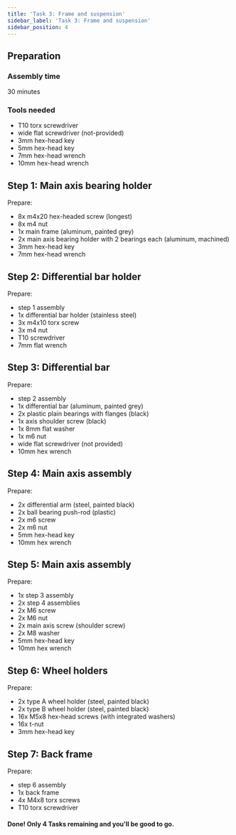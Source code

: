 ```yaml
---
title: 'Task 3: Frame and suspension'
sidebar_label: 'Task 3: Frame and suspension'
sidebar_position: 4
---
```



## Preparation

### Assembly time

30 minutes

### Tools needed

- T10 torx screwdriver
- wide flat screwdriver (not-provided)
- 3mm hex-head key
- 5mm hex-head key
- 7mm hex-head wrench
- 10mm hex-head wrench

<ImageZoom
  loading="eager"
  src="/img/docs_images/leo-rover/manuals/frame-suspension/frame-suspension-1.webp"
  width="1200"
  height="802"
/>

<ImageZoom
  src="/img/docs_images/leo-rover/manuals/frame-suspension/frame-suspension-2.webp"
  width="1200"
  height="802"
/>

<ImageZoom
  src="/img/docs_images/leo-rover/manuals/frame-suspension/frame-suspension-3.webp"
  width="1200"
  height="802"
/>

## Step 1: Main axis bearing holder

Prepare:

- 8x m4x20 hex-headed screw (longest)
- 8x m4 nut
- 1x main frame (aluminum, painted grey)
- 2x main axis bearing holder with 2 bearings each (aluminum, machined)
- 3mm hex-head key
- 7mm hex-head wrench

<ImageZoom
  src="/img/docs_images/leo-rover/manuals/frame-suspension/frame-suspension-4.webp"
  width="1200"
  height="802"
/>

<ImageZoom
  src="/img/docs_images/leo-rover/manuals/frame-suspension/frame-suspension-5.webp"
  width="1200"
  height="802"
/>

<ImageZoom
  src="/img/docs_images/leo-rover/manuals/frame-suspension/frame-suspension-6.webp"
  width="1200"
  height="802"
  caption="Insert the aluminum housing with bearings in a corresponding opening in the main frame."
/>

<ImageZoom
  src="/img/docs_images/leo-rover/manuals/frame-suspension/frame-suspension-7.webp"
  width="1200"
  height="802"
  caption="Insert 4x m4x20 screws, one in each hole."
/>

<ImageZoom
  src="/img/docs_images/leo-rover/manuals/frame-suspension/frame-suspension-8.webp"
  width="1200"
  height="802"
/>

<ImageZoom
  src="/img/docs_images/leo-rover/manuals/frame-suspension/frame-suspension-9.webp"
  width="1200"
  height="802"
  caption="Screw m4 nut on each screw. For now only by hands, just to make sure the screws won't fall off."
/>

<ImageZoom
  src="/img/docs_images/leo-rover/manuals/frame-suspension/frame-suspension-10.webp"
  width="1200"
  height="802"
  caption="Tighten the connections using a 3mm hex key and a 7mm wrench."
/>

<ImageZoom
  src="/img/docs_images/leo-rover/manuals/frame-suspension/frame-suspension-11.webp"
  width="1200"
  height="802"
  caption="Perform the same step for the other side of the frame."
/>

<ImageZoom
  src="/img/docs_images/leo-rover/manuals/frame-suspension/frame-suspension-12.webp"
  width="1200"
  height="802"
/>

## Step 2: Differential bar holder

Prepare:

- step 1 assembly
- 1x differential bar holder (stainless steel)
- 3x m4x10 torx screw
- 3x m4 nut
- T10 screwdriver
- 7mm flat wrench

<ImageZoom
  src="/img/docs_images/leo-rover/manuals/frame-suspension/frame-suspension-13.webp"
  width="1200"
  height="802"
  caption="Align the bar holder the way its flat surface meets the upper side of the main frame."
/>

<ImageZoom
  src="/img/docs_images/leo-rover/manuals/frame-suspension/frame-suspension-14.webp"
  width="1200"
  height="802"
  caption="Insert one M4x10 torx screw with the screw head positioned inside the frame."
/>

<ImageZoom
  src="/img/docs_images/leo-rover/manuals/frame-suspension/frame-suspension-15.webp"
  width="1200"
  height="802"
  caption="Secure the connection by hand."
/>

<ImageZoom
  src="/img/docs_images/leo-rover/manuals/frame-suspension/frame-suspension-16.webp"
  width="1200"
  height="802"
  caption="Do the same with the two remaining holes."
/>

<ImageZoom
  src="/img/docs_images/leo-rover/manuals/frame-suspension/frame-suspension-17.webp"
  width="1200"
  height="802"
  caption="Tighten the connection using a torx key and a 7mm wrench."
/>

<ImageZoom
  src="/img/docs_images/leo-rover/manuals/frame-suspension/frame-suspension-18.webp"
  width="1200"
  height="802"
/>

## Step 3: Differential bar

Prepare:

- step 2 assembly
- 1x differential bar (aluminum, painted grey)
- 2x plastic plain bearings with flanges (black)
- 1x axis shoulder screw (black)
- 1x 8mm flat washer
- 1x m6 nut
- wide flat screwdriver (not provided)
- 10mm hex wrench

<ImageZoom
  src="/img/docs_images/leo-rover/manuals/frame-suspension/frame-suspension-19.webp"
  width="1200"
  height="802"
/>

<ImageZoom
  src="/img/docs_images/leo-rover/manuals/frame-suspension/frame-suspension-20.webp"
  width="1200"
  height="802"
  caption="Press the plain bearings into the differential bar central hole.
    Some force needed, you can for ex. push it leaning with all your weight on the bar."
/>

<ImageZoom
  src="/img/docs_images/leo-rover/manuals/frame-suspension/frame-suspension-21.webp"
  width="1200"
  height="802"
  caption="Do the same on the other side of the bar."
/>

<ImageZoom
  src="/img/docs_images/leo-rover/manuals/frame-suspension/frame-suspension-22.webp"
  width="1200"
  height="802"
  caption="Make sure the plain bearings are pushed all the way and there's
    no clearance between their flanges and the bar surface."
/>

<ImageZoom
  src="/img/docs_images/leo-rover/manuals/frame-suspension/frame-suspension-23.webp"
  width="1200"
  height="802"
  caption="Insert the black shoulder screw into the differential holder hole.
    The shoulder screw head must face the upper part of the frame."
/>

<ImageZoom
  src="/img/docs_images/leo-rover/manuals/frame-suspension/frame-suspension-24.webp"
  width="1200"
  height="802"
  caption="Push the differential bar on the screw (from the bottom of the assembly)."
/>

<ImageZoom
  src="/img/docs_images/leo-rover/manuals/frame-suspension/frame-suspension-25.webp"
  width="1200"
  height="802"
/>

<ImageZoom
  src="/img/docs_images/leo-rover/manuals/frame-suspension/frame-suspension-26.webp"
  width="1200"
  height="802"
  caption="Rotate the assembly and put a 8mm washer on the screw."
/>

<ImageZoom
  src="/img/docs_images/leo-rover/manuals/frame-suspension/frame-suspension-27.webp"
  width="1200"
  height="802"
  caption="Put a M6 nut on the screw thread."
/>

<ImageZoom
  src="/img/docs_images/leo-rover/manuals/frame-suspension/frame-suspension-28.webp"
  width="1200"
  height="802"
  caption="Tighten the nut using a 10mm wrench and keeping the screw fixed
    using any flat-head screwdriver from the other side."
/>

<ImageZoom
  src="/img/docs_images/leo-rover/manuals/frame-suspension/frame-suspension-29.webp"
  width="1200"
  height="802"
/>

<ImageZoom
  src="/img/docs_images/leo-rover/manuals/frame-suspension/frame-suspension-30.webp"
  width="1200"
  height="802"
/>

<ImageZoom
  src="/img/docs_images/leo-rover/manuals/frame-suspension/frame-suspension-31.webp"
  width="1200"
  height="802"
  caption="Make sure the differential bar can still move and there's no excess play in the assembly."
/>

<ImageZoom
  src="/img/docs_images/leo-rover/manuals/frame-suspension/frame-suspension-32.webp"
  width="1200"
  height="802"
/>

## Step 4: Main axis assembly

Prepare:

- 2x differential arm (steel, painted black)
- 2x ball bearing push-rod (plastic)
- 2x m6 screw
- 2x m6 nut
- 5mm hex-head key
- 10mm hex wrench

<ImageZoom
  src="/img/docs_images/leo-rover/manuals/frame-suspension/frame-suspension-33.webp"
  width="1200"
  height="802"
/>

<ImageZoom
  src="/img/docs_images/leo-rover/manuals/frame-suspension/frame-suspension-34.webp"
  width="1200"
  height="802"
  caption="Take one differential arm, one plastic push-rod and one M6x16 screw
    and assemble them as in the photo."
/>

<ImageZoom
  src="/img/docs_images/leo-rover/manuals/frame-suspension/frame-suspension-35.webp"
  width="1200"
  height="802"
  caption="Secure the connection with the m6 nut."
/>

<ImageZoom
  src="/img/docs_images/leo-rover/manuals/frame-suspension/frame-suspension-36.webp"
  width="1200"
  height="802"
  caption="Tighten using a 5mm hex key and a 10mm wrench.
    Tighten enough not to have any play, but still to allow the push-rod move."
/>

<ImageZoom
  src="/img/docs_images/leo-rover/manuals/frame-suspension/frame-suspension-37.webp"
  width="1200"
  height="802"
  caption="Do the same with the second differential arm."
/>

## Step 5: Main axis assembly

Prepare:

- 1x step 3 assembly
- 2x step 4 assemblies
- 2x M6 screw
- 2x M6 nut
- 2x main axis screw (shoulder screw)
- 2x M8 washer
- 5mm hex-head key
- 10mm hex wrench

<ImageZoom
  src="/img/docs_images/leo-rover/manuals/frame-suspension/frame-suspension-38.webp"
  width="1200"
  height="802"
/>

<ImageZoom
  src="/img/docs_images/leo-rover/manuals/frame-suspension/frame-suspension-39.webp"
  width="1200"
  height="802"
  caption="Insert the shoulder screw into the differential arm central hole.
    Mind from which side the screw is inserted."
/>

<ImageZoom
  src="/img/docs_images/leo-rover/manuals/frame-suspension/frame-suspension-40.webp"
  width="1200"
  height="802"
/>

<ImageZoom
  src="/img/docs_images/leo-rover/manuals/frame-suspension/frame-suspension-41.webp"
  width="1200"
  height="802"
  caption="Put a M8 washer on the screw from the other side."
/>

<ImageZoom
  src="/img/docs_images/leo-rover/manuals/frame-suspension/frame-suspension-42.webp"
  width="1200"
  height="802"
  caption="Insert the assembly into the main axis housing of the frame assembly."
/>

<ImageZoom
  src="/img/docs_images/leo-rover/manuals/frame-suspension/frame-suspension-43.webp"
  width="1200"
  height="802"
  caption="Screw the M6 nut on the main axis screw thread."
/>

<ImageZoom
  src="/img/docs_images/leo-rover/manuals/frame-suspension/frame-suspension-44.webp"
  width="1200"
  height="802"
  caption="Tighten the connection using a 5mm hex key and 10mm wrench.
    Tighten quite well, but don't allow the differential arm to rotate with a 'click'
    - reverse ca. 1/8 of the nut rotation if it happens."
/>

<ImageZoom
  src="/img/docs_images/leo-rover/manuals/frame-suspension/frame-suspension-45.webp"
  width="1200"
  height="802"
  caption="Perform the same on the other side."
/>

<ImageZoom
  src="/img/docs_images/leo-rover/manuals/frame-suspension/frame-suspension-46.webp"
  width="1200"
  height="802"
/>

<ImageZoom
  src="/img/docs_images/leo-rover/manuals/frame-suspension/frame-suspension-47.webp"
  width="1200"
  height="802"
  caption="Position the differential arms push-rods to meet the differential bar holes."
/>

<ImageZoom
  src="/img/docs_images/leo-rover/manuals/frame-suspension/frame-suspension-48.webp"
  width="1200"
  height="802"
  caption="Use M6x16 screw for each hole."
/>

<ImageZoom
  src="/img/docs_images/leo-rover/manuals/frame-suspension/frame-suspension-49.webp"
  width="1200"
  height="802"
  caption="Tighten using a 5mm hex key. Just enough to keep everything tight,
    but to still allow the differential to move."
/>

<ImageZoom
  src="/img/docs_images/leo-rover/manuals/frame-suspension/frame-suspension-49.webp"
  width="1200"
  height="802"
/>

<ImageZoom
  src="/img/docs_images/leo-rover/manuals/frame-suspension/frame-suspension-50.webp"
  width="1200"
  height="802"
/>

<ImageZoom
  src="/img/docs_images/leo-rover/manuals/frame-suspension/frame-suspension-51.webp"
  width="1200"
  height="802"
  caption="Check how and if the differential moves"
/>

<ImageZoom
  src="/img/docs_images/leo-rover/manuals/frame-suspension/frame-suspension-52.webp"
  width="1200"
  height="802"
/>

## Step 6: Wheel holders

Prepare:

- 2x type A wheel holder (steel, painted black)
- 2x type B wheel holder (steel, painted black)
- 16x M5x8 hex-head screws (with integrated washers)
- 16x t-nut
- 3mm hex-head key

<ImageZoom
  src="/img/docs_images/leo-rover/manuals/frame-suspension/frame-suspension-53.webp"
  width="1200"
  height="802"
/>

<ImageZoom
  src="/img/docs_images/leo-rover/manuals/frame-suspension/frame-suspension-54.webp"
  width="1200"
  height="802"
  caption="Insert a m5x8 screw into one of the wheel holder holes with the screw head facing inward.
    Screw a t-nut on the other side - just to keep it together, one or two rotations will be enough."
/>

<ImageZoom
  src="/img/docs_images/leo-rover/manuals/frame-suspension/frame-suspension-55.webp"
  width="1200"
  height="802"
  caption="Do the same with the remaining screws."
/>

<ImageZoom
  src="/img/docs_images/leo-rover/manuals/frame-suspension/frame-suspension-56.webp"
  width="1200"
  height="802"
/>

<ImageZoom
  src="/img/docs_images/leo-rover/manuals/frame-suspension/frame-suspension-57.webp"
  width="1200"
  height="802"
  caption="Perform the same with all the wheel holders."
/>

<ImageZoom
  src="/img/docs_images/leo-rover/manuals/frame-suspension/frame-suspension-58.webp"
  width="1200"
  height="802"
/>

<ImageZoom
  src="/img/docs_images/leo-rover/manuals/frame-suspension/frame-suspension-59.webp"
  width="1200"
  height="802"
  caption="Insert a M5x8 screw and a t-nut in the differential arms holes.
    The same way as with the wheel holders."
/>

<ImageZoom
  src="/img/docs_images/leo-rover/manuals/frame-suspension/frame-suspension-60.webp"
  width="1200"
  height="802"
/>

<ImageZoom
  src="/img/docs_images/leo-rover/manuals/frame-suspension/frame-suspension-61.webp"
  width="1200"
  height="802"
  caption="Now it's time to assemble the suspension beams to the rest of the suspension."
/>

<ImageZoom
  src="/img/docs_images/leo-rover/manuals/frame-suspension/frame-suspension-62.webp"
  width="1200"
  height="802"
  caption="Pick the suspension beam and look for a scratch on one of the more narrow sides."
/>

<ImageZoom
  src="/img/docs_images/leo-rover/manuals/frame-suspension/frame-suspension-63.webp"
  width="1200"
  height="802"
  caption="Attach the suspension beam to the differential arm with the scratch facing inwards.
      Align all the t-nuts to fit in the beam groove."
/>

<ImageZoom
  src="/img/docs_images/leo-rover/manuals/frame-suspension/frame-suspension-64.webp"
  width="1200"
  height="802"
  caption="Slide the beam until the scratch lines up with the differential arm edge.
      Keep the parts together."
/>

<ImageZoom
  src="/img/docs_images/leo-rover/manuals/frame-suspension/frame-suspension-65.webp"
  width="1200"
  height="802"
  caption="Tighten the screws using a 4mm hex key."
/>

<ImageZoom
  src="/img/docs_images/leo-rover/manuals/frame-suspension/frame-suspension-66.webp"
  width="1200"
  height="802"
  caption="Look closely: check if every t-nut is rotated
      the way it catches the beam groove from the inside."
/>

<ImageZoom
  src="/img/docs_images/leo-rover/manuals/frame-suspension/frame-suspension-67.webp"
  width="1200"
  height="802"
  caption="Pick the wheel holders and the whole frame and suspension assembly."
/>

<ImageZoom
  src="/img/docs_images/leo-rover/manuals/frame-suspension/frame-suspension-68.webp"
  width="1200"
  height="802"
  caption="Rotate the assembly to see the bottom side."
/>

<ImageZoom
  src="/img/docs_images/leo-rover/manuals/frame-suspension/frame-suspension-69.webp"
  width="1200"
  height="802"
  caption="Attach each of the wheel holders at the ends of the suspension beams,
      with the holders protruding outwards.
      Secure them by tightening the screws with a 4mm hex key."
/>

<ImageZoom
  src="/img/docs_images/leo-rover/manuals/frame-suspension/frame-suspension-70.webp"
  width="1200"
  height="802"
  caption="Check again if the t-nuts are rotated properly.
      If they are not rotated (are inline with the groove),
      they seem to sit tight, but don't hold the assembly."
/>

<ImageZoom
  src="/img/docs_images/leo-rover/manuals/frame-suspension/frame-suspension-71.webp"
  width="1200"
  height="802"
  caption="The assembly should look this way."
/>

<ImageZoom
  src="/img/docs_images/leo-rover/manuals/frame-suspension/frame-suspension-72.webp"
  width="1200"
  height="802"
/>

## Step 7: Back frame

Prepare:

- step 6 assembly
- 1x back frame
- 4x M4x8 torx screws
- T10 torx screwdriver

<ImageZoom
  src="/img/docs_images/leo-rover/manuals/frame-suspension/frame-suspension-73.webp"
  width="1200"
  height="802"
/>

<ImageZoom
  src="/img/docs_images/leo-rover/manuals/frame-suspension/frame-suspension-74.webp"
  width="1200"
  height="802"
  caption="Attach the back frame to the assembly and insert 2x M4x8 screws from the top."
/>

<ImageZoom
  src="/img/docs_images/leo-rover/manuals/frame-suspension/frame-suspension-75.webp"
  width="1200"
  height="802"
  caption="Tighten them using the torx key."
/>

<ImageZoom
  src="/img/docs_images/leo-rover/manuals/frame-suspension/frame-suspension-76.webp"
  width="1200"
  height="802"
  caption="Rotate the assembly and insert remaining 2x M4x8 torx screws from the bottom."
/>

<ImageZoom
  src="/img/docs_images/leo-rover/manuals/frame-suspension/frame-suspension-77.webp"
  width="1200"
  height="802"
  caption="Align the back frame to keep it symmetrical and tighten the screws."
/>

#### Done! Only 4 Tasks remaining and you'll be good to go.
